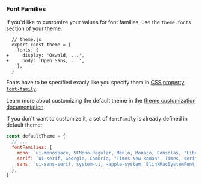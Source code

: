### Font Families

If you'd like to customize your values for font families, use the `theme.fonts` section of your theme.

```diffjs
  // theme.js
  export const theme = {
    fonts: {
+     display: 'Oswald, ...',
+     body: 'Open Sans, ...',
    },
  }
```

Fonts have to be specified exacly like you specify them in [CSS property `font-family`](https://developer.mozilla.org/en-US/docs/Web/CSS/font-family).

Learn more about customizing the default theme in the [theme customization documentation](@TODO-link).

If you don't want to customize it, a set of `fontFamily` is already defined in default theme:

```js
const defaultTheme = {
  // ...
  fontFamilies: {
    mono: `ui-monospace, SFMono-Regular, Menlo, Monaco, Consolas, "Liberation Mono", "Courier New", monospace`,
    serif: `ui-serif, Georgia, Cambria, "Times New Roman", Times, serif`,
    sans: `ui-sans-serif, system-ui, -apple-system, BlinkMacSystemFont, "Segoe UI", Roboto, "Helvetica Neue", Arial, "Noto Sans", sans-serif, "Apple Color Emoji", "Segoe UI Emoji", "Segoe UI Symbol", "Noto Color Emoji"`,
  },
}
```
